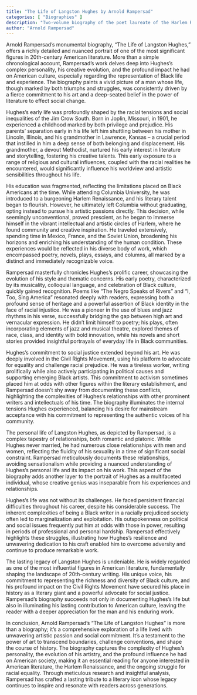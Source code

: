 ```yaml
---
title: "The Life of Langston Hughes by Arnold Rampersad"
categories: [ "Biographies" ]
description: "Two-volume biography of the poet laureate of the Harlem Renaissance"
author: "Arnold Rampersad"
---
```

Arnold Rampersad's monumental biography, "The Life of Langston Hughes," offers a richly detailed and nuanced portrait of one of the most significant figures in 20th-century American literature.  More than a simple chronological account, Rampersad’s work delves deep into Hughes's complex personality, his creative evolution, and the profound impact he had on American culture, especially regarding the representation of Black life and experience.  The biography paints a vivid picture of a man whose life, though marked by both triumphs and struggles, was consistently driven by a fierce commitment to his art and a deep-seated belief in the power of literature to effect social change.

Hughes's early life was profoundly shaped by the racial tensions and social inequalities of the Jim Crow South. Born in Joplin, Missouri, in 1901, he experienced a childhood marked by both privilege and prejudice.  His parents' separation early in his life left him shuttling between his mother in Lincoln, Illinois, and his grandmother in Lawrence, Kansas – a crucial period that instilled in him a deep sense of both belonging and displacement.  His grandmother, a devout Methodist, nurtured his early interest in literature and storytelling, fostering his creative talents. This early exposure to a range of religious and cultural influences, coupled with the racial realities he encountered, would significantly influence his worldview and artistic sensibilities throughout his life.

His education was fragmented, reflecting the limitations placed on Black Americans at the time.  While attending Columbia University, he was introduced to a burgeoning Harlem Renaissance, and his literary talent began to flourish. However, he ultimately left Columbia without graduating, opting instead to pursue his artistic passions directly. This decision, while seemingly unconventional, proved prescient, as he began to immerse himself in the vibrant intellectual and artistic circles of Harlem, where he found community and creative inspiration.  He traveled extensively, spending time in Mexico, France, and the Soviet Union, broadening his horizons and enriching his understanding of the human condition.  These experiences would be reflected in his diverse body of work, which encompassed poetry, novels, plays, essays, and columns, all marked by a distinct and immediately recognizable voice.

Rampersad masterfully chronicles Hughes's prolific career, showcasing the evolution of his style and thematic concerns.  His early poetry, characterized by its musicality, colloquial language, and celebration of Black culture, quickly gained recognition.  Poems like "The Negro Speaks of Rivers" and "I, Too, Sing America" resonated deeply with readers, expressing both a profound sense of heritage and a powerful assertion of Black identity in the face of racial injustice.  He was a pioneer in the use of blues and jazz rhythms in his verse, successfully bridging the gap between high art and vernacular expression.  He didn't limit himself to poetry; his plays, often incorporating elements of jazz and musical theatre, explored themes of race, class, and identity with bold innovation, while his novels and short stories provided insightful portrayals of everyday life in Black communities.

Hughes's commitment to social justice extended beyond his art.  He was deeply involved in the Civil Rights Movement, using his platform to advocate for equality and challenge racial prejudice.  He was a tireless worker, writing prolifically while also actively participating in political causes and supporting emerging Black artists.  This commitment to activism sometimes placed him at odds with other figures within the literary establishment, and Rampersad doesn't shy away from documenting these conflicts, highlighting the complexities of Hughes's relationships with other prominent writers and intellectuals of his time.  The biography illuminates the internal tensions Hughes experienced, balancing his desire for mainstream acceptance with his commitment to representing the authentic voices of his community.

The personal life of Langston Hughes, as depicted by Rampersad, is a complex tapestry of relationships, both romantic and platonic.  While Hughes never married, he had numerous close relationships with men and women, reflecting the fluidity of his sexuality in a time of significant social constraint.  Rampersad meticulously documents these relationships, avoiding sensationalism while providing a nuanced understanding of Hughes’s personal life and its impact on his work.  This aspect of the biography adds another layer to the portrait of Hughes as a multifaceted individual, whose creative genius was inseparable from his experiences and relationships.

Hughes's life was not without its challenges.  He faced persistent financial difficulties throughout his career, despite his considerable success. The inherent complexities of being a Black writer in a racially prejudiced society often led to marginalization and exploitation.  His outspokenness on political and social issues frequently put him at odds with those in power, resulting in periods of professional and personal hardship.   Rampersad effectively highlights these struggles, illustrating how Hughes’s resilience and unwavering dedication to his craft enabled him to overcome adversity and continue to produce remarkable work.

The lasting legacy of Langston Hughes is undeniable.  He is widely regarded as one of the most influential figures in American literature, fundamentally shaping the landscape of 20th-century writing.  His unique voice, his commitment to representing the richness and diversity of Black culture, and his profound impact on the Civil Rights Movement have secured his place in history as a literary giant and a powerful advocate for social justice.  Rampersad’s biography succeeds not only in documenting Hughes's life but also in illuminating his lasting contribution to American culture, leaving the reader with a deeper appreciation for the man and his enduring work.

In conclusion, Arnold Rampersad's "The Life of Langston Hughes" is more than a biography; it's a comprehensive exploration of a life lived with unwavering artistic passion and social commitment. It's a testament to the power of art to transcend boundaries, challenge conventions, and shape the course of history.  The biography captures the complexity of Hughes's personality, the evolution of his artistry, and the profound influence he had on American society, making it an essential reading for anyone interested in American literature, the Harlem Renaissance, and the ongoing struggle for racial equality.  Through meticulous research and insightful analysis, Rampersad has crafted a lasting tribute to a literary icon whose legacy continues to inspire and resonate with readers across generations.

